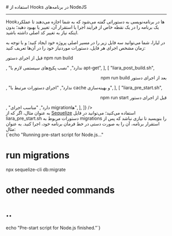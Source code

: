 

<Layout>
<Head>
<title>مستندات استفاده از هوک‌ها در NodeJS - لیارا</title>
</Head>
# استفاده از Hooks در برنامه‌های NodeJS
<hr className="mb-2" />

Hookها در برنامه‌نویسی به دستوراتی گفته می‌شود که به شما اجازه می‌دهند تا عملکرد یک برنامه را در یک نقطه خاص از فرایند اجرا یا استقرار آن، تغییر یا بهبود دهید؛ بدون اینکه نیاز به تغییر کد اصلی داشته باشید.

در لیارا، شما می‌توانید سه فایل زیر را در مسیر اصلی پروژه خود ایجاد کنید؛ و با توجه به زمان مشخص اجرای هر فایل‌، 
دستورات موردنیاز خود را در آن‌ها تعریف کنید:

<div className="h-2" />
<Table headers={[
  "نام هوک",
  "زمان اجرا",
  "امکان دسترسی به envها",
  "مناسب برای",
]} data={[
  [
    "liara_pre_build.sh",
    <div dir="rtl"><p>قبل از اجرای دستور npm run build</p></div>,
    "ندارد",
    "نصب پکیج‌های سیستمی لازم با apt-get",
  ],
  [
    "liara_post_build.sh",
    <div dir="rtl"><p>بعد از اجرای دستور npm run build</p></div>,
    "ندارد",
    "اجرای دستورات مرتبط با cache و بهینه‌سازی",
  ],
  [
    "liara_pre_start.sh",
    <div dir="rtl"><p>قبل از اجرای دستور npm run start</p></div>,
    "دارد",
    "مناسب اجرای migrationها",
  ],
]} />
<div className="h-2" />
به عنوان مثال، اگر که از <a href="/paas/nodejs/how-tos/connect-to-db/sequelize/about" className="text-[#2196f3] ">Sequelize</a> استفاده می‌کنید؛ می‌توانید در فایل <Important>liara_pre_start.sh</Important> دستورات مربوط به migrations را بنویسید تا نیازی نباشد که پس از استقرار برنامه، آن را به صورت دستی در خط فرمان برنامه خود، اجرا کنید. به عنوان مثال:
<div className="h-2" />
<div dir='ltr'>
    <Highlight className="sh">
        {`echo "Running pre-start script for Node.js..."

# run migrations 
npx sequelize-cli db:migrate

# other needed commands
# ..

echo "Pre-start script for Node.js finished."`}
    </Highlight>
</div>
<div className="h-2" />


</Layout>
